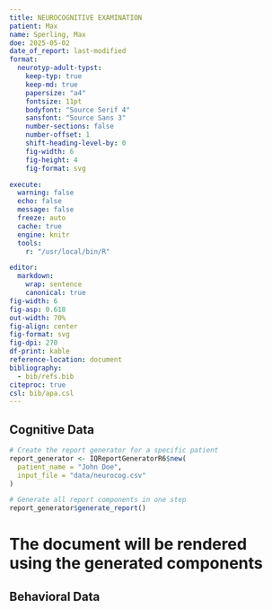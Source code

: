 ```yaml
---
title: NEUROCOGNITIVE EXAMINATION
patient: Max
name: Sperling, Max
doe: 2025-05-02
date_of_report: last-modified
format:
  neurotyp-adult-typst:
    keep-typ: true
    keep-md: true
    papersize: "a4"
    fontsize: 11pt
    bodyfont: "Source Serif 4"
    sansfont: "Source Sans 3"
    number-sections: false
    number-offset: 1
    shift-heading-level-by: 0
    fig-width: 6
    fig-height: 4
    fig-format: svg

execute:
  warning: false
  echo: false
  message: false
  freeze: auto
  cache: true
  engine: knitr
  tools:
    r: "/usr/local/bin/R"

editor:
  markdown:
    wrap: sentence
    canonical: true
fig-width: 6
fig-asp: 0.618
out-width: 70%
fig-align: center
fig-format: svg
fig-dpi: 270
df-print: kable
reference-location: document
bibliography:
  - bib/refs.bib
citeproc: true
csl: bib/apa.csl
---
```


## Cognitive Data
```r
# Create the report generator for a specific patient
report_generator <- IQReportGeneratorR6$new(
  patient_name = "John Doe",
  input_file = "data/neurocog.csv"
)

# Generate all report components in one step
report_generator$generate_report()
```
# The document will be rendered using the generated components

## Behavioral Data
